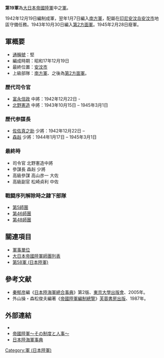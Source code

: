 {{japanese|japanese=第19軍|kana=だいじゅうきゅうぐん|romaji=daijuukuu-gun}}

'''第19軍'''為[[大日本帝國陸軍|大日本帝國陸軍]]中之[[軍_(軍隊)|軍]]。

1942年12月19日編制成軍，翌年1月7日編入[[南方軍_(日本陸軍)|南方軍]]，配屬在[[印尼|印尼]][[安汶岛|安汶岛]][[安汶|安汶市]]地區守備任務。1943年10月30日編入[[第2方面軍_(日本陸軍)|第2方面軍]]。1945年2月28日廢軍。

== 軍概要 ==
*[[通稱號|通稱號]]：堅
*編成時期：昭和17年12月19日
*最終位置：[[安汶|安汶市]]
*上級部隊：[[南方軍_(日本陸軍)|南方軍]]、之後為[[第2方面軍_(日本陸軍)|第2方面軍]]。
=== 歷代司令官 ===
*[[富永信政|富永信政]] 中將：1942年12月22日 - 
*[[北野憲造|北野憲造]] 中將：1943年10月15日 – 1945年3月1日
=== 歷代参謀長 ===
*[[佐佐真之助|佐佐真之助]] 少將：1942年12月22日 –
*[[森赳|森赳]] 少將：1944年1月17日 – 1945年3月1日

=== 最終時 ===
*司令官 北野憲造中將
*參謀長 森赳 少將
*高級參謀 高山彦一 大佐
*高級副官 松崎貞利 中佐

=== 戰闘序列解除時之隷下部隊 ===
*[[第5師團|第5師團]]
*[[第46師團|第46師團]]
*[[第48師團|第48師團]]

== 關連項目 ==
*[[軍事單位|軍事單位]]
*[[大日本帝國陸軍師團列表|大日本帝國陸軍師團列表]]
*[[第58軍_(日本陸軍)|第58軍 (日本陸軍)]]

==參考文献==
{{refbegin}}
*[[秦郁彦|秦郁彦]]編《[[日本陸海軍總合事典|日本陸海軍總合事典]]》第2版、[[東京大學出版會|東京大學出版會]]、2005年。
*外山操・森松俊夫編著《[[帝國陸軍編制總覽|帝國陸軍編制總覽]]》[[芙蓉書房出版|芙蓉書房出版]]、1987年。
{{refend}}

==外部連結==
*{{cite web| last = Wendel| first = Marcus| url = http://www.axishistory.com/index.php?id=6930| title = Axis History Factbook| work = Japanese 19th Army(第19軍 (日本軍))| access-date = 2008-03-20| archive-date = 2019-11-12| archive-url = https://web.archive.org/web/20191112013904/https://www.axishistory.com/index.php?id=6930| dead-url = no}}
*[https://web.archive.org/web/20080411094145/http://imperialarmy.hp.infoseek.co.jp/ 帝國陸軍～その制度と人事～]
*[https://web.archive.org/web/20100516180653/http://homepage1.nifty.com/kitabatake/rikukaiguntop.html 日本陸海軍事典]

{{日本軍陸軍序列軍}}
[[Category:軍_(日本陸軍)|Category:軍 (日本陸軍)]]